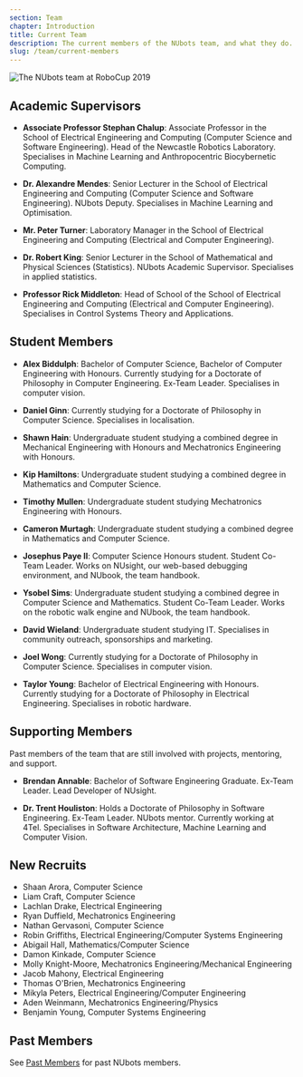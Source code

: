 ```yaml
---
section: Team
chapter: Introduction
title: Current Team
description: The current members of the NUbots team, and what they do.
slug: /team/current-members
---
```


![The NUbots team at RoboCup 2019](./images/team-photo-robocup-2019.jpg 'The NUbots team at RoboCup 2019')

## Academic Supervisors

- **Associate Professor Stephan Chalup**: Associate Professor in the School of Electrical Engineering and Computing (Computer Science and Software Engineering). Head of the Newcastle Robotics Laboratory. Specialises in Machine Learning and Anthropocentric Biocybernetic Computing.

- **Dr. Alexandre Mendes**: Senior Lecturer in the School of Electrical Engineering and Computing (Computer Science and Software Engineering). NUbots Deputy. Specialises in Machine Learning and Optimisation.

- **Mr. Peter Turner**: Laboratory Manager in the School of Electrical Engineering and Computing (Electrical and Computer Engineering).

- **Dr. Robert King**: Senior Lecturer in the School of Mathematical and Physical Sciences (Statistics). NUbots Academic Supervisor. Specialises in applied statistics.

- **Professor Rick Middleton**: Head of School of the School of Electrical Engineering and Computing (Electrical and Computer Engineering). Specialises in Control Systems Theory and Applications.

## Student Members

- **Alex Biddulph**: Bachelor of Computer Science, Bachelor of Computer Engineering with Honours. Currently studying for a Doctorate of Philosophy in Computer Engineering. Ex-Team Leader. Specialises in computer vision.

- **Daniel Ginn**: Currently studying for a Doctorate of Philosophy in Computer Science. Specialises in localisation.

- **Shawn Hain**: Undergraduate student studying a combined degree in Mechanical Engineering with Honours and Mechatronics Engineering with Honours.

- **Kip Hamiltons**: Undergraduate student studying a combined degree in Mathematics and Computer Science.

- **Timothy Mullen**: Undergraduate student studying Mechatronics Engineering with Honours.

- **Cameron Murtagh**: Undergraduate student studying a combined degree in Mathematics and Computer Science.

- **Josephus Paye II**: Computer Science Honours student. Student Co-Team Leader. Works on NUsight, our web-based debugging environment, and NUbook, the team handbook.

- **Ysobel Sims**: Undergraduate student studying a combined degree in Computer Science and Mathematics. Student Co-Team Leader. Works on the robotic walk engine and NUbook, the team handbook.

- **David Wieland**: Undergraduate student studying IT. Specialises in community outreach, sponsorships and marketing.

- **Joel Wong**: Currently studying for a Doctorate of Philosophy in Computer Science. Specialises in computer vision.

- **Taylor Young**: Bachelor of Electrical Engineering with Honours. Currently studying for a Doctorate of Philosophy in Electrical Engineering. Specialises in robotic hardware.

## Supporting Members

Past members of the team that are still involved with projects, mentoring, and support.

- **Brendan Annable**: Bachelor of Software Engineering Graduate. Ex-Team Leader. Lead Developer of NUsight.

- **Dr. Trent Houliston**: Holds a Doctorate of Philosophy in Software Engineering. Ex-Team Leader. NUbots mentor. Currently working at 4Tel. Specialises in Software Architecture, Machine Learning and Computer Vision.

## New Recruits

- Shaan Arora, Computer Science
- Liam Craft, Computer Science
- Lachlan Drake, Electrical Engineering
- Ryan Duffield, Mechatronics Engineering
- Nathan Gervasoni, Computer Science
- Robin Griffiths, Electrical Engineering/Computer Systems Engineering
- Abigail Hall, Mathematics/Computer Science
- Damon Kinkade, Computer Science
- Molly Knight-Moore, Mechatronics Engineering/Mechanical Engineering
- Jacob Mahony, Electrical Engineering
- Thomas O'Brien, Mechatronics Engineering
- Mikyla Peters, Electrical Engineering/Computer Engineering
- Aden Weinmann, Mechatronics Engineering/Physics
- Benjamin Young, Computer Systems Engineering

## Past Members

See [Past Members](/team/past-members) for past NUbots members.
